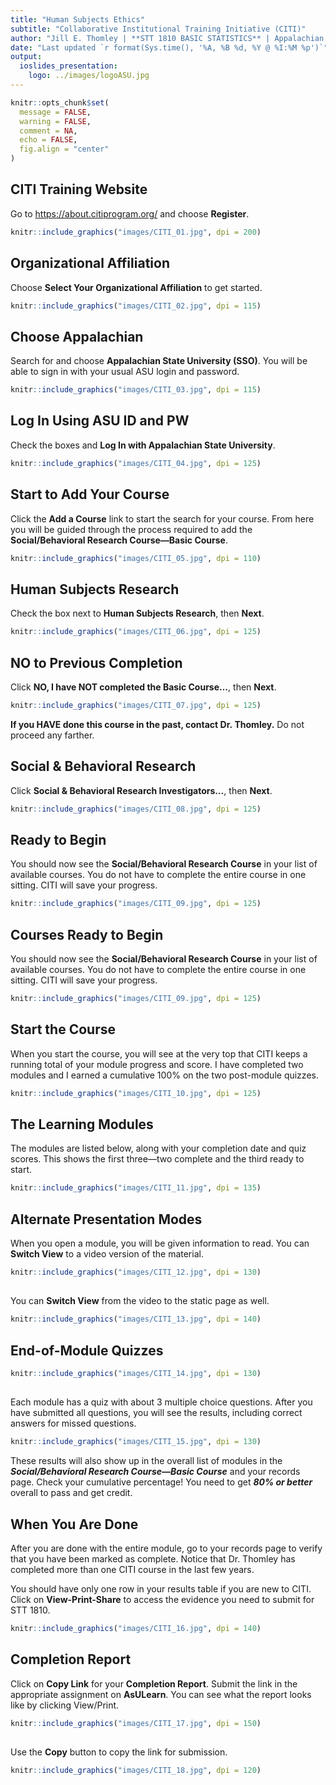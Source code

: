 ```yaml
---
title: "Human Subjects Ethics"
subtitle: "Collaborative Institutional Training Initiative (CITI)"
author: "Jill E. Thomley | **STT 1810 BASIC STATISTICS** | Appalachian State University"
date: "Last updated `r format(Sys.time(), '%A, %B %d, %Y @ %I:%M %p')`"
output: 
  ioslides_presentation:
    logo: ../images/logoASU.jpg
---
```


```r
knitr::opts_chunk$set(
  message = FALSE,
  warning = FALSE,
  comment = NA,
  echo = FALSE,
  fig.align = "center"
)
```

## 







## CITI Training Website

Go to [https://about.citiprogram.org/](https://about.citiprogram.org/) and choose **Register**.

```r
knitr::include_graphics("images/CITI_01.jpg", dpi = 200)
```


## Organizational Affiliation

Choose **Select Your Organizational Affiliation** to get started.

```r
knitr::include_graphics("images/CITI_02.jpg", dpi = 115)
```


## Choose Appalachian

Search for and choose **Appalachian State University (SSO)**. You will be able to sign in with your usual ASU login and password.

```r
knitr::include_graphics("images/CITI_03.jpg", dpi = 115)
```


## Log In Using ASU ID and PW

Check the boxes and **Log In with Appalachian State University**.

```r
knitr::include_graphics("images/CITI_04.jpg", dpi = 125)
```


## Start to Add Your Course

Click the **Add a Course** link to start the search for your course. From here you will be guided through the process required to add the **Social/Behavioral Research Course---Basic Course**.

```r
knitr::include_graphics("images/CITI_05.jpg", dpi = 110)
```


## Human Subjects Research

Check the box next to **Human Subjects Research**, then **Next**.

```r
knitr::include_graphics("images/CITI_06.jpg", dpi = 125)
```


## NO to Previous Completion

Click **NO, I have NOT completed the Basic Course...**, then **Next**.

```r
knitr::include_graphics("images/CITI_07.jpg", dpi = 125)
```

**If you HAVE done this course in the past, contact Dr. Thomley.** Do not proceed any farther.


## Social & Behavioral Research

Click **Social & Behavioral Research Investigators...**, then **Next**.

```r
knitr::include_graphics("images/CITI_08.jpg", dpi = 125)
```


## Ready to Begin

You should now see the **Social/Behavioral Research Course** in your list of available courses. You do not have to complete the entire course in one sitting. CITI will save your progress.

```r
knitr::include_graphics("images/CITI_09.jpg", dpi = 125)
```


## Courses Ready to Begin

You should now see the **Social/Behavioral Research Course** in your list of available courses. You do not have to complete the entire course in one sitting. CITI will save your progress.

```r
knitr::include_graphics("images/CITI_09.jpg", dpi = 125)
```


## Start the Course

When you start the course, you will see at the very top that CITI keeps a running total of your module progress and score. I have completed two modules and I earned a cumulative 100% on the two post-module quizzes.

```r
knitr::include_graphics("images/CITI_10.jpg", dpi = 125)
```


## The Learning Modules

The modules are listed below, along with your completion date and quiz scores. This shows the first three---two complete and the third ready to start.

```r
knitr::include_graphics("images/CITI_11.jpg", dpi = 135)
```


## Alternate Presentation Modes

When you open a module, you will be given information to read. You can **Switch View** to a video version of the material.

```r
knitr::include_graphics("images/CITI_12.jpg", dpi = 130)
```


## 

You can **Switch View** from the video to the static page as well.

```r
knitr::include_graphics("images/CITI_13.jpg", dpi = 140)
```


## End-of-Module Quizzes

```r
knitr::include_graphics("images/CITI_14.jpg", dpi = 130)
```


##

Each module has a quiz with about 3 multiple choice questions. After you have submitted all questions, you will see the results, including correct answers for missed questions.

```r
knitr::include_graphics("images/CITI_15.jpg", dpi = 130)
```

These results will also show up in the overall list of modules in the ***Social/Behavioral Research Course---Basic Course*** and your records page. Check your cumulative percentage! You need to get ***80% or better*** overall to pass and get credit.


## When You Are Done

After you are done with the entire module, go to your records page to verify that you have been marked as complete. Notice that Dr. Thomley has completed more than one CITI course in the last few years.

You should have only one row in your results table if you are new to CITI. Click on **View-Print-Share** to access the evidence you need to submit for STT 1810.

```r
knitr::include_graphics("images/CITI_16.jpg", dpi = 140)
```


## Completion Report

Click on **Copy Link** for your **Completion Report**. Submit the link in the appropriate assignment on **AsULearn**. You can see what the report looks like by clicking View/Print.

```r
knitr::include_graphics("images/CITI_17.jpg", dpi = 150)
```


## 

Use the **Copy** button to copy the link for submission.

```r
knitr::include_graphics("images/CITI_18.jpg", dpi = 120)
```



